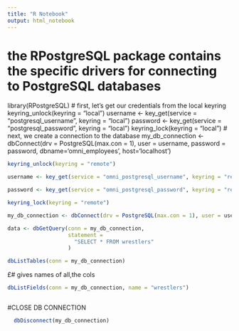 ```yaml
---
title: "R Notebook"
output: html_notebook
---
```


# the RPostgreSQL package contains the specific drivers for connecting to PostgreSQL databases
library(RPostgreSQL)
# first, let's get our credentials from the local keyring
keyring_unlock(keyring = "local")
username <- key_get(service = "postgresql_username", keyring = "local")
password <- key_get(service = "postgresql_password", keyring = "local")
keyring_lock(keyring = "local")
# next, we create a connection to the database
my_db_connection <- dbConnect(drv = PostgreSQL(max.con = 1), user = username, password = password, dbname='omni_employees', host='localhost')

```r
keyring_unlock(keyring = "remote")
```
```r
username <- key_get(service = "omni_postgresql_username", keyring = "remote")
```
```r
password <- key_get(service = "omni_postgresql_password", keyring = "remote")
```
```r
keyring_lock(keyring = "remote")
```
```r
my_db_connection <- dbConnect(drv = PostgreSQL(max.con = 1), user = username, password = password, dbname='mvhbdgdk', host='34.245.37.126')
```

```r
data <- dbGetQuery(conn = my_db_connection,
                   statement = 
                     "SELECT * FROM wrestlers"
                   )
```

```r
dbListTables(conn = my_db_connection)
```
£# gives names of all,the cols
```r
dbListFields(conn = my_db_connection, name = "wrestlers")
```

```r

```



#CLOSE DB CONNECTION
```r

  dbDisconnect(my_db_connection)

```




